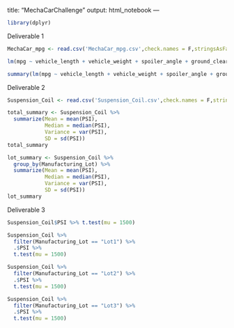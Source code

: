 title: "MechaCarChallenge"
output: html_notebook
---

```{r}
library(dplyr)
```

Deliverable 1

```{r}
MechaCar_mpg <- read.csv('MechaCar_mpg.csv',check.names = F,stringsAsFactors = F)
```

```{r}
lm(mpg ~ vehicle_length + vehicle_weight + spoiler_angle + ground_clearance + AWD, data=MechaCar_mpg)
```

```{r}
summary(lm(mpg ~ vehicle_length + vehicle_weight + spoiler_angle + ground_clearance + AWD, data=MechaCar_mpg))
```

Deliverable 2

```{r}
Suspension_Coil <- read.csv('Suspension_Coil.csv',check.names = F,stringsAsFactors = F)
```

```{r}
total_summary <- Suspension_Coil %>% 
  summarize(Mean = mean(PSI),
            Median = median(PSI),
            Variance = var(PSI),
            SD = sd(PSI))
total_summary
```

```{r}
lot_summary <- Suspension_Coil %>% 
  group_by(Manufacturing_Lot) %>% 
  summarize(Mean = mean(PSI),
            Median = median(PSI),
            Variance = var(PSI),
            SD = sd(PSI))
lot_summary
```

Deliverable 3

```{r}
Suspension_Coil$PSI %>% t.test(mu = 1500)
```

```{r}
Suspension_Coil %>% 
  filter(Manufacturing_Lot == "Lot1") %>% 
  .$PSI %>% 
  t.test(mu = 1500)
```

```{r}
Suspension_Coil %>% 
  filter(Manufacturing_Lot == "Lot2") %>% 
  .$PSI %>% 
  t.test(mu = 1500)
```

```{r}
Suspension_Coil %>% 
  filter(Manufacturing_Lot == "Lot3") %>% 
  .$PSI %>% 
  t.test(mu = 1500)
```
